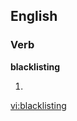 ==English==
===Verb===
'''blacklisting'''
# {{present participle of|[[blacklist]]}}

[[vi:blacklisting]]